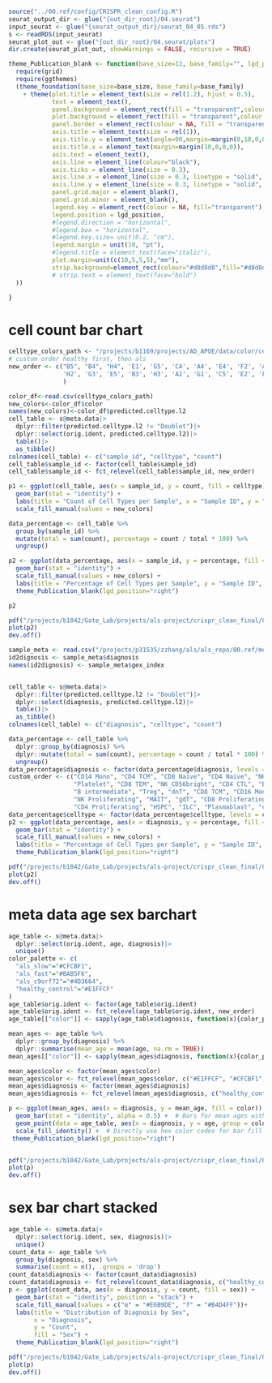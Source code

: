 ```r
source("../00.ref/config/CRISPR_clean_config.R")
seurat_output_dir <- glue("{out_dir_root}/04.seurat")
input_seurat <- glue("{seurat_output_dir}/seurat_04_05.rds")
s <- readRDS(input_seurat)
seurat_plot_out <- glue("{out_dir_root}/04.seurat/plots")
dir.create(seurat_plot_out, showWarnings = FALSE, recursive = TRUE)

theme_Publication_blank <- function(base_size=12, base_family="", lgd_position="bottom") { #12 For ALDR paper
  require(grid)
  require(ggthemes)
  (theme_foundation(base_size=base_size, base_family=base_family)
    + theme(plot.title = element_text(size = rel(1.2), hjust = 0.5),
            text = element_text(),
            panel.background = element_rect(fill = "transparent",colour = NA),
            plot.background = element_rect(fill = "transparent",colour = NA),
            panel.border = element_rect(colour = NA, fill = "transparent"),
            axis.title = element_text(size = rel(1)),
            axis.title.y = element_text(angle=90,margin=margin(0,10,0,0)),
            axis.title.x = element_text(margin=margin(10,0,0,0)),
            axis.text = element_text(),
            axis.line = element_line(colour="black"),
            axis.ticks = element_line(size = 0.3),
            axis.line.x = element_line(size = 0.3, linetype = "solid", colour = "black"),
            axis.line.y = element_line(size = 0.3, linetype = "solid", colour = "black"),
            panel.grid.major = element_blank(),
            panel.grid.minor = element_blank(),
            legend.key = element_rect(colour = NA, fill="transparent"),
            legend.position = lgd_position,
            #legend.direction = "horizontal",
            #legend.box = "horizontal",
            #legend.key.size= unit(0.2, "cm"),
            legend.margin = unit(10, "pt"),
            #legend.title = element_text(face="italic"),
            plot.margin=unit(c(10,5,5,5),"mm"),
            strip.background=element_rect(colour="#d8d8d8",fill="#d8d8d8")
            # strip.text = element_text(face="bold")
  ))

}
```


# cell count bar chart 
```r
celltype_colors_path <- "/projects/b1169/projects/AD_APOE/data/color/celltype_color_map.csv"
# custom order healthy first, then als
new_order <- c("B5", "B4", "H4", 'E1', 'G5', 'C4', 'A4', 'E4', 'F2', 'A5', 'A3', 'E3', 'D2', 'D1', 'A2', 'B2', 'F1', 'H1',
               'H2', 'G3', 'E5', 'B3', 'H3', 'A1', 'G1', 'C5', 'E2', 'F5', 'D5', 'D4', 'F4', 'G4', 'C3', 'G2', 'B1', 'C1', 'F3', 'C2', 'H5', 'D3'
               )

color_df<-read.csv(celltype_colors_path)
new_colors<-color_df$color
names(new_colors)<-color_df$predicted.celltype.l2
cell_table <- s@meta.data|>
  dplyr::filter(predicted.celltype.l2 != "Doublet")|>
  dplyr::select(orig.ident, predicted.celltype.l2)|>
  table()|>
  as_tibble()
colnames(cell_table) <- c("sample_id", "celltype", "count")
cell_table$sample_id <- factor(cell_table$sample_id)
cell_table$sample_id <- fct_relevel(cell_table$sample_id, new_order)

p1 <- ggplot(cell_table, aes(x = sample_id, y = count, fill = celltype)) +
  geom_bar(stat = "identity") +
  labs(title = "Count of Cell Types per Sample", x = "Sample ID", y = "Count")+
  scale_fill_manual(values = new_colors)

data_percentage <- cell_table %>%
  group_by(sample_id) %>%
  mutate(total = sum(count), percentage = count / total * 100) %>%
  ungroup()

p2 <- ggplot(data_percentage, aes(x = sample_id, y = percentage, fill = celltype)) +
  geom_bar(stat = "identity") +
  scale_fill_manual(values = new_colors) +
  labs(title = "Percentage of Cell Types per Sample", y = "Sample ID", x = "Percentage")+
  theme_Publication_blank(lgd_position="right")

p2

pdf("/projects/b1042/Gate_Lab/projects/als-project/crispr_clean_final/04.seurat/plots/Fig1D__celltype_per_sample_barchart.pdf", width = 12, height = 12)
plot(p2)
dev.off()

sample_meta <- read.csv("/projects/p31535/zzhang/als/als_repo/00.ref/meta/samples-metadata.csv")
id2dignosis <- sample_meta$diagnosis
names(id2dignosis) <- sample_meta$gex_index


cell_table <- s@meta.data|>
  dplyr::filter(predicted.celltype.l2 != "Doublet")|>
  dplyr::select(diagnosis, predicted.celltype.l2)|>
  table()|>
  as_tibble()
colnames(cell_table) <- c("diagnosis", "celltype", "count")

data_percentage <- cell_table %>%
  dplyr::group_by(diagnosis) %>%
  dplyr::mutate(total = sum(count), percentage = count / total * 100) %>%
  ungroup()
data_percentage$diagnosis <- factor(data_percentage$diagnosis, levels = c("healthy_control", "als_slow", "als_fast", "als_c9orf72"))
custom_order <- c("CD14 Mono", "CD4 TCM", "CD8 Naive", "CD4 Naive", "NK", "CD4 TEM", 
                  "Platelet", "CD8 TEM", "NK_CD56bright", "CD4 CTL", "B naive", 
                  "B intermediate", "Treg", "dnT", "CD8 TCM", "CD16 Mono", "B memory", 
                  "NK Proliferating", "MAIT", "gdT", "CD8 Proliferating", "pDC", 
                  "CD4 Proliferating", "HSPC", "ILC", "Plasmablast", "cDC1", "cDC2", "ASDC","Eryth")
data_percentage$celltype <- factor(data_percentage$celltype, levels = custom_order)
p2 <- ggplot(data_percentage, aes(x = diagnosis, y = percentage, fill = celltype)) +
  geom_bar(stat = "identity") +
  scale_fill_manual(values = new_colors) +
  labs(title = "Percentage of Cell Types per Sample", y = "Sample ID", x = "Percentage")+
  theme_Publication_blank(lgd_position="right")

pdf("/projects/b1042/Gate_Lab/projects/als-project/crispr_clean_final/04.seurat/plots/Fig1D__celltype_per_diagnosis_barchart.pdf", width = 12, height = 12)
plot(p2)
dev.off()
```

# meta data age sex barchart
```r
age_table <- s@meta.data|>
  dplyr::select(orig.ident, age, diagnosis)|>
  unique()
color_palette <- c(
  "als_slow"="#CFCBF1",
  "als_fast"="#BAB5F6",
  "als_c9orf72"="#4D3664",
  "healthy_control"="#E1FFCF"
)
age_table$orig.ident <- factor(age_table$orig.ident)
age_table$orig.ident <- fct_relevel(age_table$orig.ident, new_order)
age_table[["color"]] <- sapply(age_table$diagnosis, function(x){color_palette[[x]]})

mean_ages <- age_table %>%
  dplyr::group_by(diagnosis) %>%
  dplyr::summarise(mean_age = mean(age, na.rm = TRUE))
mean_ages[["color"]] <- sapply(mean_ages$diagnosis, function(x){color_palette[[x]]})

mean_ages$color <- factor(mean_ages$color)
mean_ages$color <- fct_relevel(mean_ages$color, c("#E1FFCF", "#CFCBF1", "#BAB5F6", "#4D3664"))
mean_ages$diagnosis <- factor(mean_ages$diagnosis)
mean_ages$diagnosis <- fct_relevel(mean_ages$diagnosis, c("healthy_control", "als_slow", "als_fast", "als_c9orf72"))

p <- ggplot(mean_ages, aes(x = diagnosis, y = mean_age, fill = color)) +
  geom_bar(stat = "identity", alpha = 0.5) +  # Bars for mean ages with slight transparency
  geom_point(data = age_table, aes(x = diagnosis, y = age, group = color), position = position_dodge(width = 0.8)) +  # Individual points
  scale_fill_identity() +  # Directly use hex color codes for bar fill
 theme_Publication_blank(lgd_position="right")


pdf("/projects/b1042/Gate_Lab/projects/als-project/crispr_clean_final/04.seurat/plots/Fig1B__age.pdf", width = 6, height = 8)
plot(p)
dev.off()
```
# sex bar chart stacked
```r
age_table <- s@meta.data|>
  dplyr::select(orig.ident, sex, diagnosis)|>
  unique()
count_data <- age_table %>%
  group_by(diagnosis, sex) %>%
  summarise(count = n(), .groups = 'drop')
count_data$diagnosis <- factor(count_data$diagnosis)
count_data$diagnosis <- fct_relevel(count_data$diagnosis, c("healthy_control", "als_slow", "als_fast", "als_c9orf72"))
p <- ggplot(count_data, aes(x = diagnosis, y = count, fill = sex)) +
  geom_bar(stat = "identity", position = "stack") +
  scale_fill_manual(values = c("m" = "#E6B9DE", "f" = "#B4D4FF"))+
  labs(title = "Distribution of Diagnosis by Sex",
       x = "Diagnosis",
       y = "Count",
       fill = "Sex") +
  theme_Publication_blank(lgd_position="right")

pdf("/projects/b1042/Gate_Lab/projects/als-project/crispr_clean_final/04.seurat/plots/Fig1C__sex.pdf", width = 6, height = 8)
plot(p)
dev.off()
```


